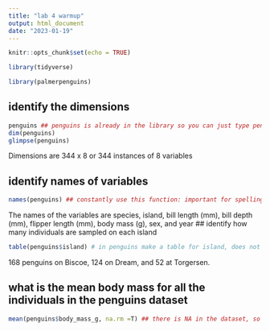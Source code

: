 ```yaml
---
title: "lab 4 warmup"
output: html_document
date: "2023-01-19"
---
```


```r
knitr::opts_chunk$set(echo = TRUE)

```

```r
library(tidyverse)

```

```r
library(palmerpenguins)
```
## identify the dimensions
```r
penguins ## penguins is already in the library so you can just type penguins
dim(penguins)
glimpse(penguins)
```
Dimensions are 344 x 8 or 344 instances of 8 variables

## identify names of variables
```r
names(penguins) ## constantly use this function: important for spelling purposes
```


The names of the variables are species, island, bill length (mm), bill depth (mm), flipper length (mm), body mass (g), sex, and year
## identify how many individuals are sampled on each island
```r
table(penguins$island) # in penguins make a table for island, does not work well for tables that aren't categorical 
```

168 penguins on Biscoe, 124 on Dream, and 52 at Torgersen.

## what is the mean body mass for all the individuals in the penguins dataset

```r
mean(penguins$body_mass_g, na.rm =T) ## there is NA in the dataset, so removal is necessary, doesn't work for a class of data that is a categorical (classes for variables in a dataset MATTERS)
```
